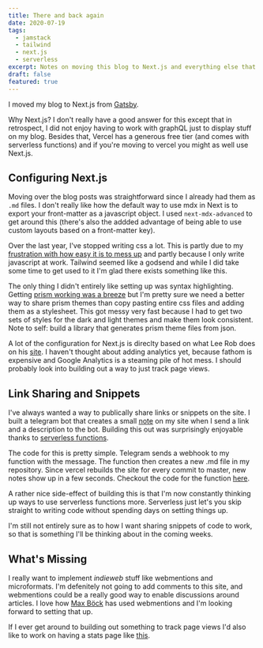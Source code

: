 ```yaml
---
title: There and back again
date: 2020-07-19
tags:
  - jamstack
  - tailwind
  - next.js
  - serverless
excerpt: Notes on moving this blog to Next.js and everything else that has changed.
draft: false
featured: true
---
```


I moved my blog to Next.js from [Gatsby](/blog/revamping-the-blog-with-gatsby).

Why Next.js? I don't really have a good answer for this except that in retrospect, I did not enjoy having to work with graphQL just to display stuff on my blog. Besides that, Vercel has a generous free tier (and comes with serverless functions) and if you're moving to vercel you might as well use Next.js.

## Configuring Next.js

Moving over the blog posts was straightforward since I already had them as `.md` files. I don't really like how the default way to use mdx in Next is to export your front-matter as a javascript object. I used `next-mdx-advanced` to get around this (there's also the addded advantage of being able to use custom layouts based on a front-matter key).

Over the last year, I've stopped writing css a lot. This is partly due to my [frustration with how easy it is to mess up](/blog/css-in-js-ftw) and partly because I only write javascript at work. Tailwind seemed like a godsend and while I did take some time to get used to it I'm glad there exists something like this.

The only thing I didn't entirely like setting up was syntax highlighting. Getting [prism working was a breeze](https://github.com/mapbox/rehype-prism) but I'm pretty sure we need a better way to share prism themes than copy pasting entire css files and adding them as a stylesheet. This got messy very fast because I had to get two sets of styles for the dark and light themes and make them look consistent. Note to self: build a library that generates prism theme files from json.

A lot of the configuration for Next.js is direclty based on what Lee Rob does on his [site](https://github.com/leerob/leerob.io). I haven't thought about adding analytics yet, because fathom is expensive and Google Analytics is a steaming pile of hot mess. I should probably look into building out a way to just track page views.

## Link Sharing and Snippets

I've always wanted a way to publically share links or snippets on the site. I built a telegram bot that creates a small [note](/notes) on my site when I send a link and a description to the bot. Building this out was surprisingly enjoyable thanks to [serverless functions](https://vercel.com/docs/v2/serverless-functions/introduction).

The code for this is pretty simple. Telegram sends a webhook to my function with the message. The function then creates a new .md file in my repository. Since vercel rebuilds the site for every commit to master, new notes show up in a few seconds. Checkout the code for the function [here](https://github.com/harrisjose/blog2/blob/master/pages/api/notes/add/%5Btoken%5D.js).

A rather nice side-effect of building this is that I'm now constantly thinking up ways to use serverless functions more. Serverless just let's you skip straight to writing code without spending days on setting things up.

I'm still not entirely sure as to how I want sharing snippets of code to work, so that is something I'll be thinking about in the coming weeks.

## What's Missing

I really want to implement _indieweb_ stuff like webmentions and microformats. I'm defenitely not going to add comments to this site, and webmentions could be a really good way to enable discussions around articles. I love how [Max Böck](https://mxb.dev/blog/using-webmentions-on-static-sites/#h-further-resources) has used webmentions and I'm looking forward to setting that up.

If I ever get around to building out something to track page views I'd also like to work on having a stats page like [this](https://leerob.io/dashboard).
